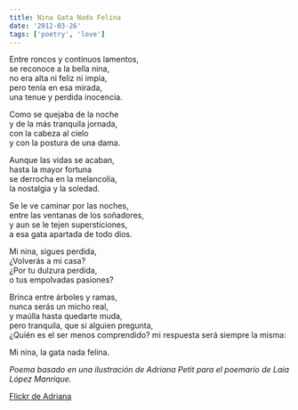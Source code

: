 ```yaml
---
title: Nina Gata Nada Felina
date: '2012-03-26'
tags: ['poetry', 'love']
---
```


<div className="italic">
Entre roncos y continuos lamentos,<br/>
se reconoce a la bella nina,<br/>
no era alta ni feliz ni impía,<br/>
pero tenía en esa mirada,<br/>
una tenue y perdida inocencia.<br/>

Como se quejaba de la noche<br/>
y de la más tranquila jornada,<br/>
con la cabeza al cielo<br/>
y con la postura de una dama.<br/>

Aunque las vidas se acaban,<br/>
hasta la mayor fortuna<br/>
se derrocha en la melancolía,<br/>
la nostalgia y la soledad.<br/>

Se le ve caminar por las noches,<br/>
entre las ventanas de los soñadores,<br/>
y aun se le tejen supersticiones,<br/>
a esa gata apartada de todo dios.<br/>

Mi nina, sigues perdida,<br/>
¿Volverás a mi casa?<br/>
¿Por tu dulzura perdida,<br/>
o tus empolvadas pasiones?<br/>

Brinca entre árboles y ramas,<br/>
nunca serás un micho real,<br/>
y maúlla hasta quedarte muda,<br/>
pero tranquila, que si alguien pregunta,<br/>
¿Quién es el ser menos comprendido?
mi respuesta será siempre la misma:

Mi nina, la gata nada felina.
</div>

*Poema basado en una ilustración de Adriana Petit para el poemario de Laia López Manrique.*

[Flickr de Adriana](https://www.flickr.com/photos/cocainecandy/)